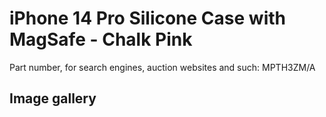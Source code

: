 
# iPhone 14 Pro Silicone Case with MagSafe - Chalk Pink

Part number, for search engines, auction websites and such: MPTH3ZM/A

## Image gallery

<div style={{ width: "768px" }}>
  <GalleryComponent
    images={[
      {
        original: "/everysource/MPTH3.png",
        thumbnail: "/everypreview/MPTH3.png",
      },
      {
        original: "/everysource/MPTH3_AV1.png",
        thumbnail: "/everypreview/MPTH3_AV1.png",
      },
      {
        original: "/everysource/MPTH3_AV2.png",
        thumbnail: "/everypreview/MPTH3_AV2.png",
      },
      {
        original: "/everysource/MPTH3_AV3.png",
        thumbnail: "/everypreview/MPTH3_AV3.png",
      },
      {
        original: "/everysource/MPTH3_AV4.png",
        thumbnail: "/everypreview/MPTH3_AV4.png",
      },
      {
        original: "/everysource/MPTH3_AV5.png",
        thumbnail: "/everypreview/MPTH3_AV5.png",
      }
    ]}
  />
</div>
